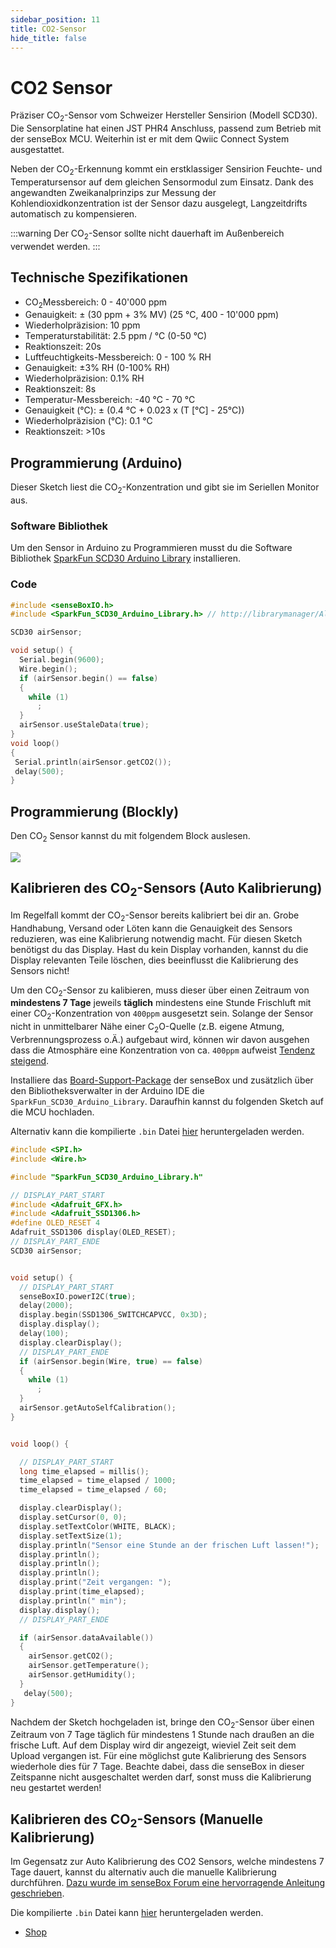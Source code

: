 ```yaml
---
sidebar_position: 11
title: CO2-Sensor
hide_title: false
---
```


# CO2 Sensor 
Präziser CO<sub>2</sub>-Sensor vom Schweizer Hersteller Sensirion (Modell SCD30). Die Sensorplatine hat einen JST PHR4 Anschluss, passend zum Betrieb mit der senseBox MCU. Weiterhin ist er mit dem Qwiic Connect System ausgestattet.

Neben der CO<sub>2</sub>-Erkennung kommt ein erstklassiger Sensirion Feuchte- und Temperatursensor auf dem gleichen Sensormodul zum Einsatz. Dank des angewandten Zweikanalprinzips zur Messung der Kohlendioxidkonzentration ist der Sensor dazu ausgelegt, Langzeitdrifts automatisch zu kompensieren.

:::warning
Der CO<sub>2</sub>-Sensor sollte nicht dauerhaft im Außenbereich verwendet werden.
:::
<ImageWithText src={CO2Sensor} title="CO2 Sensor"/>

## Technische Spezifikationen

* CO<sub>2</sub>Messbereich: 0 - 40'000 ppm
* Genauigkeit: ± (30 ppm + 3% MV) (25 °C, 400 - 10'000 ppm)
* Wiederholpräzision: 10 ppm
* Temperaturstabilität: 2.5 ppm / °C (0-50 °C)
* Reaktionszeit: 20s
* Luftfeuchtigkeits-Messbereich: 0 - 100 % RH
* Genauigkeit: ±3% RH (0-100% RH)
* Wiederholpräzision: 0.1% RH
* Reaktionszeit: 8s
* Temperatur-Messbereich: -40 °C - 70 °C
* Genauigkeit (°C): ± (0.4 °C + 0.023 x (T [°C] - 25°C))
* Wiederholpräzision (°C): 0.1 °C
* Reaktionszeit: >10s


## Programmierung (Arduino)
Dieser Sketch liest die CO<sub>2</sub>-Konzentration und gibt sie im Seriellen Monitor aus.


### Software Bibliothek
Um den Sensor in Arduino zu Programmieren musst du die Software Bibliothek [SparkFun SCD30 Arduino Library](https://www.arduino.cc/reference/en/libraries/sparkfun-scd30-arduino-library/) installieren.


### Code 

```cpp
#include <senseBoxIO.h>
#include <SparkFun_SCD30_Arduino_Library.h> // http://librarymanager/All#SparkFun_SCD30_Arduino_Library

SCD30 airSensor;

void setup() {
  Serial.begin(9600);
  Wire.begin();
  if (airSensor.begin() == false)
  {
    while (1)
      ;
  }
  airSensor.useStaleData(true);
}
void loop()
{
 Serial.println(airSensor.getCO2());
 delay(500);
}

```


## Programmierung (Blockly)
Den CO<sub>2</sub> Sensor kannst du mit folgendem Block auslesen. 

![](/img/hardware-bilder/co2/scd30-block.svg)


## Kalibrieren des CO<sub>2</sub>-Sensors (Auto Kalibrierung)

Im Regelfall kommt der CO<sub>2</sub>-Sensor bereits kalibriert bei dir an. Grobe Handhabung, Versand oder Löten kann die Genauigkeit des Sensors reduzieren, was eine Kalibrierung notwendig macht. Für diesen Sketch benötigst du das Display. Hast du kein Display vorhanden, kannst du die Display relevanten Teile löschen, dies beeinflusst die Kalibrierung des Sensors nicht!

Um den CO<sub>2</sub>-Sensor zu kalibieren, muss dieser über einen Zeitraum von **mindestens 7 Tage** jeweils **täglich** mindestens eine Stunde Frischluft mit einer CO<sub>2</sub>-Konzentration von `400ppm` ausgesetzt sein. Solange der Sensor nicht in unmittelbarer Nähe einer C<sub>2</sub>O-Quelle (z.B. eigene Atmung, Verbrennungsprozess o.Ä.) aufgebaut wird, können wir davon ausgehen dass die Atmosphäre eine Konzentration von ca. `400ppm` aufweist [Tendenz steigend](https://www.esrl.noaa.gov/gmd/ccgg/trends//).

Installiere das [Board-Support-Package](https://docs.sensebox.de/arduino/board-support-package-installieren/) der senseBox und zusätzlich über den Bibliotheksverwalter in der Arduino IDE die `SparkFun_SCD30_Arduino_Library`. Daraufhin kannst du folgenden Sketch auf die MCU hochladen.

Alternativ kann die kompilierte `.bin` Datei [hier](/docs/sensebox_co2_calibrate.bin) heruntergeladen werden.

```cpp
#include <SPI.h>
#include <Wire.h>

#include "SparkFun_SCD30_Arduino_Library.h"

// DISPLAY_PART_START
#include <Adafruit_GFX.h>
#include <Adafruit_SSD1306.h>
#define OLED_RESET 4
Adafruit_SSD1306 display(OLED_RESET);
// DISPLAY_PART_ENDE
SCD30 airSensor;


void setup() {
  // DISPLAY_PART_START
  senseBoxIO.powerI2C(true);
  delay(2000);
  display.begin(SSD1306_SWITCHCAPVCC, 0x3D);
  display.display();
  delay(100);
  display.clearDisplay();
  // DISPLAY_PART_ENDE
  if (airSensor.begin(Wire, true) == false)
  {
    while (1)
      ;
  }
  airSensor.getAutoSelfCalibration();
}


void loop() {

  // DISPLAY_PART_START
  long time_elapsed = millis();
  time_elapsed = time_elapsed / 1000;
  time_elapsed = time_elapsed / 60;

  display.clearDisplay();
  display.setCursor(0, 0);
  display.setTextColor(WHITE, BLACK);
  display.setTextSize(1);
  display.println("Sensor eine Stunde an der frischen Luft lassen!");
  display.println();
  display.println();
  display.println();
  display.print("Zeit vergangen: ");
  display.print(time_elapsed);
  display.println(" min");
  display.display();
  // DISPLAY_PART_ENDE

  if (airSensor.dataAvailable())
  {
    airSensor.getCO2();
    airSensor.getTemperature();
    airSensor.getHumidity();
  }
   delay(500);
}
```

Nachdem der Sketch hochgeladen ist, bringe den CO<sub>2</sub>-Sensor über einen Zeitraum von 7 Tage täglich für mindestens 1 Stunde nach draußen an die frische Luft. Auf dem Display wird dir angezeigt, wieviel Zeit seit dem Upload vergangen ist. Für eine möglichst gute Kalibrierung des Sensors wiederhole dies für 7 Tage. Beachte dabei, dass die senseBox in dieser Zeitspanne nicht ausgeschaltet werden darf, sonst muss die Kalibrierung neu gestartet werden!

## Kalibrieren des CO<sub>2</sub>-Sensors (Manuelle Kalibrierung)

Im Gegensatz zur Auto Kalibrierung des CO2 Sensors, welche mindestens 7 Tage dauert, kannst du alternativ auch die manuelle Kalibrierung durchführen. [Dazu wurde im senseBox Forum eine hervorragende Anleitung geschrieben](https://forum.sensebox.de/t/co2-ampel-kalibrieren/1108).

Die kompilierte `.bin` Datei kann [hier](/docs/sensebox_co2_calibrate_manual.bin) heruntergeladen werden.

- [Shop](https://sensebox.kaufen/product/co2-sensor)